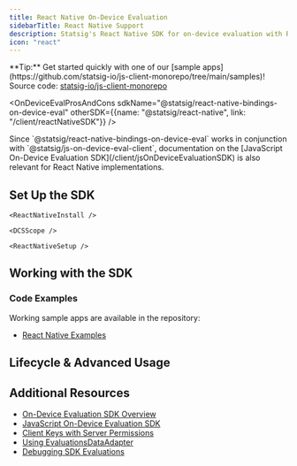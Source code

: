 ```yaml
---
title: React Native On-Device Evaluation
sidebarTitle: React Native Support
description: Statsig's React Native SDK for on-device evaluation with React Native applications.
icon: "react"
---
```





<Callout icon="lightbulb">
**Tip:** Get started quickly with one of our [sample apps](https://github.com/statsig-io/js-client-monorepo/tree/main/samples)!
</Callout>

<Callout icon="github">
Source code: <a href="https://github.com/statsig-io/js-client-monorepo" target="_blank" rel="noreferrer">statsig-io/js-client-monorepo</a>
</Callout>

<OnDeviceEvalProsAndCons sdkName="@statsig/react-native-bindings-on-device-eval" otherSDK={{name: "@statsig/react-native", link: "/client/reactNativeSDK"}} />

<Note>
Since `@statsig/react-native-bindings-on-device-eval` works in conjunction with `@statsig/js-on-device-eval-client`, documentation on the [JavaScript On-Device Evaluation SDK](/client/jsOnDeviceEvaluationSDK) is also relevant for React Native implementations.
</Note>

## Set Up the SDK

<Steps>
  <Step title="Install the SDK">
    <Installation />
    
    <ReactNativeInstall />
  </Step>
  <Step title="Initialize the SDK">
    <Initialization />
    
    <DCSScope />

    <ReactNativeSetup />
  </Step>
</Steps>

## Working with the SDK

<JSCreateUser />

<ReactHooks />

### Code Examples

Working sample apps are available in the repository:

- [React Native Examples](https://github.com/statsig-io/js-client-monorepo/tree/main/samples)

<statsigUserIntro />

<StatsigUserNotes sdkName="React Native" />

<JSClientEventEmitting />

<statsigOptionsIntro />

<JSOptions />

<manualExposuresIntro />

<JSManualExposures />

## Lifecycle & Advanced Usage

<shuttingDown />
<JSShutdown />

<JSDataAdapter />

## Additional Resources

- [On-Device Evaluation SDK Overview](/client/onDevice)
- [JavaScript On-Device Evaluation SDK](/client/jsOnDeviceEvaluationSDK)
- [Client Keys with Server Permissions](/sdk-keys/api-keys/#client-keys-with-server-permissions)
- [Using EvaluationsDataAdapter](/client/javascript/using-evaluations-data-adapter)
- [Debugging SDK Evaluations](/sdk/debugging)
